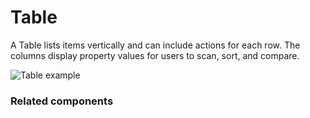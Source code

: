 # Table

A Table lists items vertically and can include actions for each row. The columns display property values for users to scan, sort, and compare.

![Table example](public/assets/overview-table.webp)

### Related components
<RelatedComponentList>
  <RelatedComponent
    title="Collection"
    description="Collection combines a list of items with controls for the view. The list can be a Table and the controls can be a Search, Filters, and Pagination."
    href="/components/collection"
  />
</RelatedComponentList>